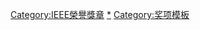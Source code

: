 {{Navbox
| name = IEEE榮譽獎章獲獎者 1951–1975
| title = [[IEEE榮譽獎章]]获得者
| state = {{{state|autocollapse}}}
| bodyclass = hlist
| summary = IEEE榮譽獎章獲獎者 1951–1975
| group1 = 1951–1975
| list1 = 
* [[弗拉基米爾·佐利金]] (1951)
* {{link-en|沃尔特·兰森·盖尔·贝克|Walter Ransom Gail Baker}} (1952)
* {{link-en|約翰·米勒|John M. Miller}} (1953)
* {{link-en|威廉·利特尔·埃弗里特|William Littell Everitt}} (1954)
* {{link-en|哈拉尔德·弗里斯|Harald T. Friis}} (1955)
* {{le|約翰·文森特·劳利斯·霍根|John Vincent Lawless Hogan}} (1956)
* {{link-en|朱利叶斯·亚当·斯特拉顿|Julius Adams Stratton}} (1957)
* [[阿尔伯特·华莱士·赫尔]] (1958)
* {{link-en|埃默里·萊昂·查菲|Emory Leon Chaffee}} (1959)
* [[哈里·奈奎斯特]] (1960)
* {{link-en|恩斯特·吉耶曼|Ernst Guillemin}} (1961)
* [[愛德華·阿普爾頓]] (1962)
* {{link-en|喬治·索思沃思|George C. Southworth}} (1963)
* {{link-en|小约翰·海斯·哈蒙德|John Hays Hammond, Jr.}} (1963)
* {{link-en|哈罗德·奥尔登·惠勒|Harold Alden Wheeler}} (1964)
* [[克勞德·夏農]] (1966)
* [[查爾斯·湯斯]] (1967)
* {{link-en|戈登·基德·蒂爾|Gordon Kidd Teal}} (1968)
* {{link-en|愛德華·金茲頓|Edward Ginzton}} (1969)
* [[丹尼斯·蓋博]] (1970)
* [[約翰·巴丁]] (1971)
* {{link-en|傑伊·福雷斯特|Jay W. Forester}} (1972)
* [[魯道夫·康夫納]] (1973)
* [[鲁道夫·卡尔曼]] (1974)
* [[約翰·魯賓遜·皮爾斯]] (1975)
| below =
* [[:IEEE榮譽獎章|'''完整名單''']]
* [[:Template:IEEE榮譽獎章獲獎者 1917–1925|1917–1925]]
* [[:Template:IEEE榮譽獎章獲獎者 1926–1950|1926–1950]]
* [[:Template:IEEE榮譽獎章獲獎者 1951–1975|1951–1975]]
* [[:Template:IEEE榮譽獎章獲獎者 1976–2000|1976–2000]]
* [[:Template:IEEE榮譽獎章獲獎者 2001–2025|2001–至今]]
}}<includeonly>
[[Category:IEEE榮譽獎章]]
</includeonly><noinclude>
{{collapsible option}}
[[Category:IEEE榮譽獎章|*]]
[[Category:奖项模板‎]]
</noinclude>